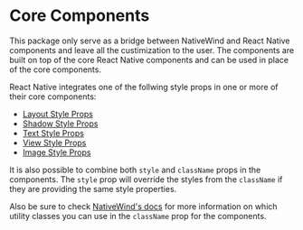 # Core Components

This package only serve as a bridge between NativeWind and React Native components and leave all the custimization to the user. The components are built on top of the core React Native components and can be used in place of the core components. 

React Native integrates one of the follwing style props in one or more of their core components:

- [Layout Style Props](https://reactnative.dev/docs/layout-props)
- [Shadow Style Props](https://reactnative.dev/docs/shadow-props)
- [Text Style Props](https://reactnative.dev/docs/text-style-props)
- [View Style Props](https://reactnative.dev/docs/view-style-props)
- [Image Style Props](https://reactnative.dev/docs/image-style-props)

It is also possible to combine both `style` and `className` props in the components. The `style` prop will override the styles from the `className` if they are providing the same style properties.

Also be sure to check [NativeWind's docs](https://native.wind.org/overview) for more information on which utility classes you can use in the `className` prop for the components.